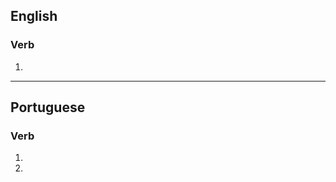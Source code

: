 ==English==

===Verb===
{{head|en|verb form}}

# {{en-third-person singular of|actualize}}

----

==Portuguese==

===Verb===
{{head|pt|verb form}}

# {{inflection of|actualizar||2|s|pres|subj|lang=pt}}
# {{inflection of|actualizar||2|s|negative|impr|lang=pt}}